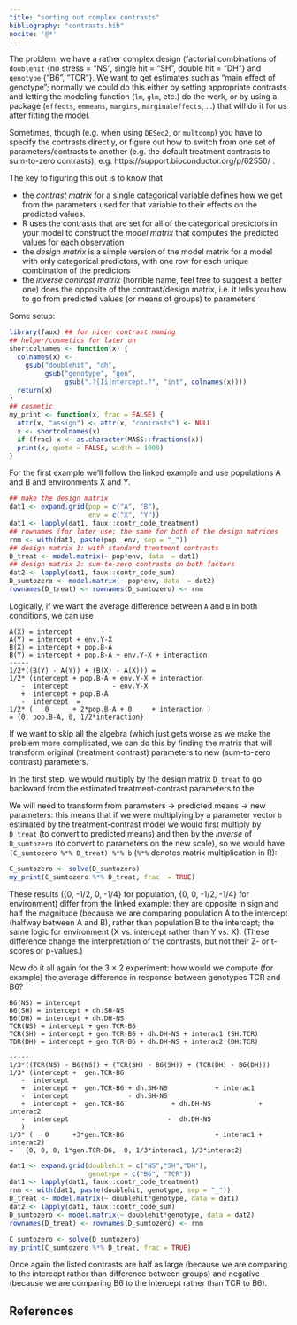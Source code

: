 ```yaml
---
title: "sorting out complex contrasts"
bibliography: "contrasts.bib"
nocite: '@*'
---
```


The problem: we have a rather complex design (factorial combinations of
`doublehit` {no stress = "NS", single hit = "SH", double hit = "DH"} and
`genotype` {"B6", "TCR"}. We want to get estimates such as "main effect of genotype";
normally we could do this either by setting appropriate contrasts and letting
the modeling function (`lm`, `glm`, etc.) do the work, or by using a package
(`effects`, `emmeans`, `margins`, `marginaleffects`, ...) that will do it for
us after fitting the model.

Sometimes, though (e.g. when using `DESeq2`, or `multcomp`) you have to specify the contrasts
directly, or figure out how to switch from one set of parameters/contrasts to another (e.g. the default
treatment contrasts to sum-to-zero contrasts), e.g. https://support.bioconductor.org/p/62550/ .

The key to figuring this out is to know that

- the *contrast matrix* for a single categorical variable defines how we get from the parameters used for that variable to their effects on the predicted values.
- R uses the contrasts that are set for all of the categorical predictors in your model to construct the *model matrix* that computes the predicted values for each observation
- the *design matrix* is a simple version of the model matrix for a model with only categorical predictors, with one row for each unique combination of the predictors
- the *inverse contrast matrix* (horrible name, feel free to suggest a better one) does the opposite of the contrast/design matrix, i.e. it tells you how to go from predicted values (or means of groups) to parameters


Some setup:
```r
library(faux) ## for nicer contrast naming
## helper/cosmetics for later on 
shortcolnames <- function(x) {
  colnames(x) <-
    gsub("doublehit", "dh",
         gsub("genotype", "gen",
              gsub(".?[Ii]ntercept.?", "int", colnames(x))))
  return(x)
}
## cosmetic
my_print <- function(x, frac = FALSE) {
  attr(x, "assign") <- attr(x, "contrasts") <- NULL
  x <- shortcolnames(x)
  if (frac) x <- as.character(MASS::fractions(x))
  print(x, quote = FALSE, width = 1000)
}
```

For the first example we'll follow the linked example and use populations A and B and environments X and Y.


```r
## make the design matrix
dat1 <- expand.grid(pop = c("A", "B"),
                    env = c("X", "Y"))
dat1 <- lapply(dat1, faux::contr_code_treatment)
## rownames (for later use; the same for both of the design matrices
rnm <- with(dat1, paste(pop, env, sep = "_"))
## design matrix 1: with standard treatment contrasts
D_treat <- model.matrix(~ pop*env, data  = dat1)
## design matrix 2: sum-to-zero contrasts on both factors
dat2 <- lapply(dat1, faux::contr_code_sum)
D_sumtozero <- model.matrix(~ pop*env, data  = dat2)
rownames(D_treat) <- rownames(D_sumtozero) <- rnm
```

Logically, if we want the average difference between `A` and `B` in both conditions, we can use

```
A(X) = intercept
A(Y) = intercept + env.Y-X
B(X) = intercept + pop.B-A
B(Y) = intercept + pop.B-A + env.Y-X + interaction
-----
1/2*((B(Y) - A(Y)) + (B(X) - A(X))) =
1/2* (intercept + pop.B-A + env.Y-X + interaction
   -  intercept           - env.Y-X
   +  intercept + pop.B-A
   -  intercept  =
1/2* (   0      + 2*pop.B-A + 0     + interaction )
= {0, pop.B-A, 0, 1/2*interaction}
```
   
If we want to skip all the algebra (which just gets worse as we make the problem more complicated, we can do this by finding the matrix that will transform original (treatment contrast) parameters to new (sum-to-zero contrast) parameters. 

In the first step, we would multiply by the design matrix `D_treat` to go backward from the estimated treatment-contrast parameters to the 

We will need to transform from parameters → predicted means → new parameters: this means that if we were multiplying by a parameter vector `b` estimated by the treatment-contrast model we would first multiply by `D_treat` (to convert to predicted means) and then by the *inverse* of `D_sumtozero` (to convert to parameters on the new scale), so we would have `(C_sumtozero %*% D_treat) %*% b` (`%*%` denotes matrix multiplication in R):

```r
C_sumtozero <- solve(D_sumtozero)
my_print(C_sumtozero %*% D_treat, frac  = TRUE)
```

These results ({0, -1/2, 0, -1/4} for population, {0, 0, -1/2, -1/4} for environment) differ from the linked example: they are opposite in sign and half the magnitude (because we are comparing population A to the intercept (halfway between A and B), rather than population B to the intercept; the same logic for environment (X vs. intercept rather than Y vs. X). (These difference change the interpretation of the contrasts, but not their Z- or t-scores or p-values.)

Now do it all again for the 3 × 2 experiment: how would we compute (for example) the average difference in response between genotypes TCR and B6?

```
B6(NS) = intercept
B6(SH) = intercept + dh.SH-NS
B6(DH) = intercept + dh.DH-NS
TCR(NS) = intercept + gen.TCR-B6
TCR(SH) = intercept + gen.TCR-B6 + dh.DH-NS + interac1 (SH:TCR)
TDR(DH) = intercept + gen.TCR-B6 + dh.DH-NS + interac2 (DH:TCR)

-----
1/3*((TCR(NS) - B6(NS)) + (TCR(SH) - B6(SH)) + (TCR(DH) - B6(DH)))
1/3* (intercept +  gen.TCR-B6 
   -  intercept
   +  intercept +  gen.TCR-B6 + dh.SH-NS            + interac1
   -  intercept               - dh.SH-NS
   +  intercept +  gen.TCR-B6            + dh.DH-NS            + interac2
   -  intercept                         -  dh.DH-NS
   )
1/3* (   0      +3*gen.TCR-B6                       + interac1 + interac2)
=   {0, 0, 0, 1*gen.TCR-B6,  0, 1/3*interac1, 1/3*interac2}
```


```r
dat1 <- expand.grid(doublehit = c("NS","SH","DH"),
                    genotype = c("B6", "TCR"))
dat1 <- lapply(dat1, faux::contr_code_treatment)
rnm <- with(dat1, paste(doublehit, genotype, sep = "_"))
D_treat <- model.matrix(~ doublehit*genotype, data = dat1)
dat2 <- lapply(dat1, faux::contr_code_sum)
D_sumtozero <- model.matrix(~ doublehit*genotype, data = dat2)
rownames(D_treat) <- rownames(D_sumtozero) <- rnm
```

```r
C_sumtozero <- solve(D_sumtozero)
my_print(C_sumtozero %*% D_treat, frac = TRUE)
```

Once again the listed contrasts are half as large (because we are comparing to the intercept rather than difference between groups) and negative (because we are comparing B6 to the intercept rather than TCR to B6).

## References
